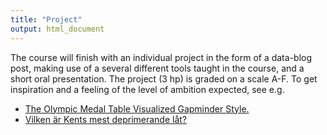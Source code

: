 ```yaml
---
title: "Project"
output: html_document
---
```


The course will finish with an individual project in the form of a data-blog 
post, making use of a several different tools taught in the course, and a short oral 
presentation. The project (3 hp) is graded on a scale A-F. To get inspiration and
a feeling of the level of ambition expected, see e.g.

* [The Olympic Medal Table Visualized Gapminder Style.](http://staff.math.su.se/hoehle/blog/2016/08/21/gapMedal.html)
* [Vilken är Kents mest deprimerande låt?](http://dataland.rbind.io/2017/10/15/vilken-%C3%A4r-kents-mest-deprimerande-lat/)